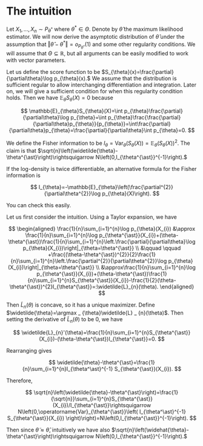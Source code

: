 
# The intuition

Let $X_1, \ldots, X_n \sim P _ {\theta^\ast}$ where $\theta^\ast \in \Theta.$ Denote by $\widehat{\theta}$ the maximum likelihood estimator. We will now derive the asymptotic distribution of $\widehat{\theta}$ under the assumption that $\Vert\widehat{\theta}-\theta^{\ast}\Vert=o_{P_{\theta^{\ast}}}(1)$ and some other regularity conditions. We will assume that $\Theta \subseteq \mathbb{R}$, but all arguments can be easily modified to work with vector parameters. 

Let us define the score function to be $S_{\theta}(x)=\frac{\partial}{\partial\theta}\log p_{\theta}(x).$ We assume that the distribution is sufficient regular to allow interchanging differentiation and integration. Later on, we will give a sufficient condition for when this regularity condition holds. Then we have $\mathbb{E} _ {\theta}S_{\theta}(X)=0$ because

$$
\mathbb{E}_{\theta}S_{\theta}(X)=\int p_{\theta}\frac{\partial}{\partial\theta}\log p_{\theta}=\int p_{\theta}\frac{\frac{\partial}{\partial\theta}p_{\theta}}{p_{\theta}}=\int\frac{\partial}{\partial\theta}p_{\theta}=\frac{\partial}{\partial\theta}\int p_{\theta}=0.
$$

We define the Fisher information to be $I _ {\theta}=\operatorname{Var} _ {\theta}(S _ {\theta}(X))=\mathbb{E} _ {\theta}\left(S _ {\theta}(X)\right)^{2}.$ The claim is that $\sqrt{n}\left(\widetilde{\theta}-\theta^{\ast}\right)\rightsquigarrow N\left(0,I_{\theta^{\ast}}^{-1}\right).$ 

<Callout type="info">
If the log-density is twice differentiable, an alternative formula for the Fisher information is

$$
I_{\theta}=-\mathbb{E}_{\theta}\left(\frac{\partial^{2}}{\partial\theta^{2}}\log p_{\theta}(X)\right).
$$

You can check this easily.
</Callout>

Let us first consider the intuition. Using a Taylor expansion, we have

$$
\begin{aligned}
\frac{1}{n}\sum_{i=1}^{n}\log p_{\theta}(X_{i})	&\approx \frac{1}{n}\sum_{i=1}^{n}\log p_{\theta^{\ast}}(X_{i})+(\theta-\theta^{\ast})\frac{1}{n}\sum_{i=1}^{n}\left.\frac{\partial}{\partial\theta}\log p_{\theta}(X_{i})\right|_{\theta=\theta^{\ast}} \\ &\qquad \qquad +\frac{(\theta-\theta^{\ast})^{2}}{2}\frac{1}{n}\sum_{i=1}^{n}\left.\frac{\partial^{2}}{\partial\theta^{2}}\log p_{\theta}(X_{i})\right|_{\theta=\theta^{\ast}} \\
	&\approx\frac{1}{n}\sum_{i=1}^{n}\log p_{\theta^{\ast}}(X_{i})+(\theta-\theta^{\ast})\frac{1}{n}\sum_{i=1}^{n}S_{\theta^{\ast}}(X_{i})-\frac{1}{2}(\theta-\theta^{\ast})^{2}I_{\theta^{\ast}}=:\widetilde{L}_{n}(\theta).
\end{aligned}
$$

Then $\widetilde{L} _ {n}(\theta)$ is concave, so it has a unique maximizer. Define $\widetilde{\theta}=\argmax _ {\theta}\widetilde{L} _ {n}(\theta)$. Then setting the derivative of $\widetilde{L}_{n}(\theta)$ to be 0, we have

$$
\widetilde{L}_{n}'(\theta)=\frac{1}{n}\sum_{i=1}^{n}S_{\theta^{\ast}}(X_{i})-(\theta-\theta^{\ast})I_{\theta^{\ast}}=0.
$$

Rearranging gives

$$
\widetilde{\theta}-\theta^{\ast}=\frac{1}{n}\sum_{i=1}^{n}I_{\theta^\ast}^{-1} S_{\theta^{\ast}}(X_{i}).
$$

Therefore, 

$$
\sqrt{n}\left(\widetilde{\theta}-\theta^{\ast}\right)=\frac{1}{\sqrt{n}}\sum_{i=1}^{n}S_{\theta^{\ast}}(X_{i})/I_{\theta^{\ast}}\rightsquigarrow N\left(0,\operatorname{Var}_{\theta^{\ast}}\left( I_{\theta^\ast}^{-1} S_{\theta^{\ast}}(X_{i}) \right)\right)=N\left(0,I_{\theta^{\ast}}^{-1}\right).
$$

Then since $\widetilde{\theta}\approx\widehat{\theta}$, intuitively we have also $\sqrt{n}\left(\widehat{\theta}-\theta^{\ast}\right)\rightsquigarrow N\left(0,I_{\theta^{\ast}}^{-1}\right).$
